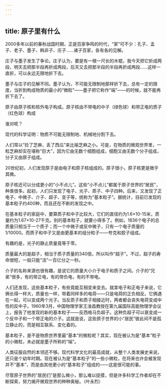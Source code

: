 ```yaml
---
---
---
```

title: 原子里有什么
---




2000多年以前的春秋战国时期，正是百家争鸣的时代，“家”可不少：孔子、孟子、老子、墨子、韩非子、庄子……诸子百家，各有各的见解。

庄子与墨子发生了争论。庄子认为，要是有一根一尺长的木棍，我今天把它折成两段，明天去把那半段再折成两段，后天又去把那半段的半段再折成两段……这样一直折，可以永远无限地折下去。

墨子与庄子的见解不同。墨子认为，不可能无限制地那样折下去，总有一定的限度，当折到构成物质的最小的“微粒”——墨子把它称作“端”——的时候，就不能再折下去了。

原子由原子核和核外电子构成。原子核由不带电的中子（绿色球）和带正电的质子（红色球）构成



谁对呢？

现代的科学证明：物质不可能无限制地、机械地分割下去。

人们常以“捡了芝麻，丢了西瓜”来比喻芝麻之小。可是，在物质的微观世界里，一粒芝麻却实在堪称“巨大”，因为它由无数个细胞组成，细胞又由无数个分子组成，分子又由原子组成。

20世纪初，人们发现原子是由电子和原子核组成的。原子很小，原子核更是微乎其微。

原子核还可以分成更小的“小不点儿”。这些“小不点儿”都属于原子世界的“居民”，种类很多。起初，人们只发现了电子、光子、质子、中子四种。后来，又发现了正电子、中微子、介子、超子、变子等，统称为“基本粒子”。据统计，目前已发现的基本粒子约400种，而且还在不断的发现之中。

在基本粒子的家庭中，要算质子和中子比较大，它们的直径约为1.6×10-15米，质量约为1.67×10-27千克。别的基本粒子，就要小得多了。例如，1836个电子的总质量只相当于一个质子；而一个中微子或反中微子，只有一个电子质量的1/10000。而质子和中子又是由更基本的组分粒子——夸克和胶子组成。

有趣的是，光子的静止质量竟等于零。

质量最大的是超子，相当于质子质量的340倍，所以叫作“超子”。不过，超子的寿命很短，一般只能“活”一百亿分之一秒。

介子的名称来源也很有趣，是说它的质量大小介于电子和质子之间。介子的“兄弟”很多，有的带正电，有的带负电，有的不带电。

人们还发现，这些基本粒子，有些竟能互相变来变去。就拿电子和正电子来说，它俩长得一样大，质量也一样，带着同样多的电荷——只是电荷的正负相反。它俩遇在一起，可以变成两个光子。当反质子和质子相接近时，两者都会丧失电荷变成中性的反中子。1960年3月，中国物理学家王淦昌教授在第九届国际高能物理学会议上，报告了他发现的新的基本粒子——反西格马负超子。这种负超子可以衰变成一个反中子和一个带正电的介子。这就是说，这些原子世界的小“居民”彼此间不是孤立静止的，而是相互联系、变化着的。

基本粒子，是不是物质世界里最“基本”的微粒呢？其实，现在被认为是“基本”粒子的小微粒，未必就是墨子所称的“端”。

人类征服自然的本领还不够。现代科学文化的最高成就，从整个人类发展史来说，还只是个幼年时期。现在被认为是“基本粒子”的一些小微粒，在将来也许会被发现并不“基本”，而是由其他更小的“基本粒子”组成的——这是很可能的事。

尽管原子世界的“居民们”是那么微小，那么难以捉摸，但是许多科学工作者却在不断探索，努力揭开微观世界的种种奥秘。（叶永烈）